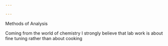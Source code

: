```yaml
---

---
```


Methods of Analysis

Coming from the world of chemistry I strongly believe that lab work is about fine tuning rather than about cooking
